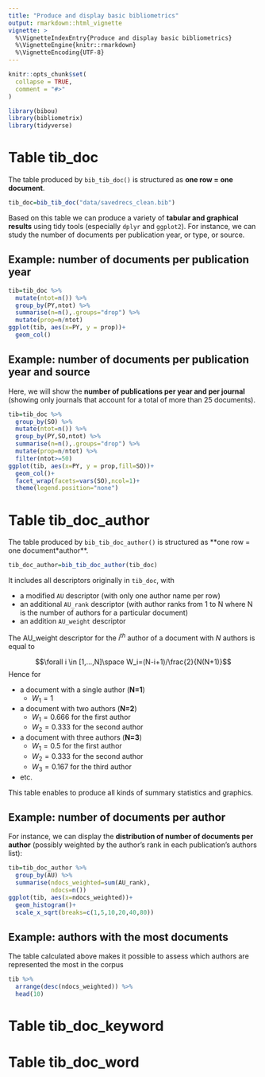 ```yaml
---
title: "Produce and display basic bibliometrics"
output: rmarkdown::html_vignette
vignette: >
  %\VignetteIndexEntry{Produce and display basic bibliometrics}
  %\VignetteEngine{knitr::rmarkdown}
  %\VignetteEncoding{UTF-8}
---
```


```r
knitr::opts_chunk$set(
  collapse = TRUE,
  comment = "#>"
)
```

```r
library(bibou)
library(bibliometrix)
library(tidyverse)
```

# Table tib_doc

The table produced by `bib_tib_doc()` is structured as **one row = one document**. 

```r
tib_doc=bib_tib_doc("data/savedrecs_clean.bib")
```

Based on this table we can produce a variety of **tabular and graphical results** using tidy tools (especially `dplyr` and `ggplot2`). For instance, we can study the number of documents per publication year, or type, or source.

## Example: number of documents per publication year

```r
tib=tib_doc %>% 
  mutate(ntot=n()) %>% 
  group_by(PY,ntot) %>% 
  summarise(n=n(),.groups="drop") %>% 
  mutate(prop=n/ntot)
ggplot(tib, aes(x=PY, y = prop))+
  geom_col()
```

## Example: number of documents per publication year and source

Here, we will show the **number of publications per year and per journal** (showing only journals that account for a total of more than 25 documents).

```r
tib=tib_doc %>% 
  group_by(SO) %>% 
  mutate(ntot=n()) %>% 
  group_by(PY,SO,ntot) %>% 
  summarise(n=n(),.groups="drop") %>% 
  mutate(prop=n/ntot) %>% 
  filter(ntot>=50)
ggplot(tib, aes(x=PY, y = prop,fill=SO))+
  geom_col()+
  facet_wrap(facets=vars(SO),ncol=1)+
  theme(legend.position="none")
```

# Table tib_doc_author


The table produced by `bib_tib_doc_author()` is structured as **one row = one document*author**. 

```r
tib_doc_author=bib_tib_doc_author(tib_doc)
```

It includes all descriptors originally in `tib_doc`, with

- a modified `AU` descriptor (with only one author name per row)
- an additional `AU_rank` descriptor (with author ranks from 1 to N where N is the number of authors for a particular document)
- an addition `AU_weight` descriptor 

The AU_weight descriptor for the $i^{th}$ author of a document with $N$ authors is equal to

$$\forall i \in [1,...,N]\space W_i=(N-i+1)/\frac{2}{N(N+1)}$$
Hence for 

- a document with a single author (**N=1**)
  + $W_1=1$
- a document with two authors (**N=2**)
  + $W_1=0.666$ for the first author
  + $W_2=0.333$ for the second author
- a document with three authors (**N=3**)
  + $W_1=0.5$ for the first author
  + $W_2=0.333$ for the second author
  + $W_3=0.167$ for the third author
- etc.

This table enables to produce all kinds of summary statistics and graphics.

## Example: number of documents per author

For instance, we can display the **distribution of number of documents per author** (possibly weighted by the author's rank in each publication's authors list):

```r
tib=tib_doc_author %>% 
  group_by(AU) %>% 
  summarise(ndocs_weighted=sum(AU_rank),
            ndocs=n())
ggplot(tib, aes(x=ndocs_weighted))+
  geom_histogram()+
  scale_x_sqrt(breaks=c(1,5,10,20,40,80))
```


## Example: authors with the most documents

The table calculated above makes it possible to assess which authors are represented the most in the corpus

```r
tib %>% 
  arrange(desc(ndocs_weighted)) %>% 
  head(10)
```

# Table tib_doc_keyword

# Table tib_doc_word

